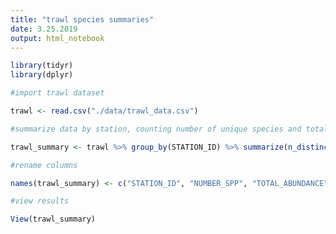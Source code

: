 ```yaml
---
title: "trawl species summaries"
date: 3.25.2019
output: html_notebook
---
```


```r
library(tidyr)
library(dplyr)
```

```r
#import trawl dataset

trawl <- read.csv("./data/trawl_data.csv")

#summarize data by station, counting number of unique species and totaling abundances

trawl_summary <- trawl %>% group_by(STATION_ID) %>% summarize(n_distinct(SP_CODE), sum(ABUND_AREA))

#rename columns

names(trawl_summary) <- c("STATION_ID", "NUMBER_SPP", "TOTAL_ABUNDANCE")

#view results 

View(trawl_summary)
```

